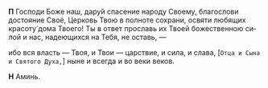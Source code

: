 **П** Господи Боже наш, дару́й спасение народу Своему, благо­слови достояние Своё, Церковь Твою в полноте сохрани, освяти лю­бя­щих красоту́ дома Твоего! Ты в ответ прославь их Твоей бо­же­ственною си­лой и нас, надею­щих­ся на Тебя, не оставь, —

ибо вся власть — Твоя, и Твои — царствие, и сила, и слава, <R>[</R>`Отца и Сына и Святого Духа,`<R>]</R> ныне и всегда и во веки веков.

**Н** Аминь.
